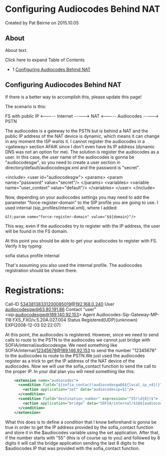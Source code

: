 
# Configuring Audiocodes Behind NAT 

 Created by  Pat Beirne on 2015.10.05

## About

About text.

Click here to expand Table of Contents

* 1 [Configuring Audiocodes Behind NAT](#configuring-audiocodes-behind-nat)

## Configuring Audiocodes Behind NAT

If there is a better way to accomplish this, please update this page!

The scenario is this:

FS with public IP &lt;----- Internet -----> NAT &lt;----- Audiocodes -----> PSTN

The audiocodes is a gateway to the PSTN but is behind a NAT and the public IP address of the NAT device is dynamic, which means it can change in any moment the ISP wants it. I cannot register the audiocodes in a &lt;gateway> section AFAIK since I don't even have its IP address (dynamic DNS was not an option for me). The solution is register the audiocodes as a user. In this case, the user name of the audiocodes is gonna be "audiocodesgw", so you need to create a user section in directory/default/audiocodesgw.xml and the password is "secret".

&lt;include>
  &lt;user id="audiocodesgw">
    &lt;params>
      &lt;param name="password" value="secret"/>
    &lt;/params>
    &lt;variables>
      &lt;variable name="user_context" value="default"/>
    &lt;/variables>
  &lt;/user>
&lt;/include>

Now, depending on your audiocodes settings you may need to add the parameter "force-register-domain" to the SIP profile you are going to use. I used internal (sip\_profiles/internal.xml), where I added:

    &lt;param name="force-register-domain" value="$${domain}"/>

This way, even if the audiocodes try to register with the IP address, the user will be found in the FS domain.

At this point you should be able to get your audiocodes to register with FS. Verify it by typing:

sofia status profile internal

That's assuming you also used the internal profile. The audiocodes registration should be shown there.

Registrations:
=================================================================================================
Call-ID         53438138331200085019@192.168.0.240
User            audiocodesgw@63.80.191.86
Contact         "user" &lt;sip:audiocodesgw@189.140.92.153>
Agent           Audiocodes-Sip-Gateway-MP-118 FXS_FXO/v.5.20A.027.004
Status          Registered(UDP)(unknown) EXP(2008-12-03 02:22:07)

At this point, the audiocodes is registered. However, since we need to send calls to route to the PSTN to the audiocodes we cannot just bridge with SOFIA/internal/audiocodesgw. We need something like SOFIA/internal/12345678@189.146.92.153 to send the number "12345678" to the audiocodes to route to the PSTN.We just used the audiocodes register as a trick to get the IP address of the NAT device of the audiocodes. Now we will use the sofia\_contact function to send the call to the proper IP. In your dial plan you will need something like this:

```xml
    <extension name="audiocodes">
      <condition field="${sofia_contact(audiocodesgw@$${local_ip_v4})}" expression="^sofia\/internal\/audiocodesgw\@(.*)$" break="never">
        <action application="set" data="audiocodesip=$1"/>
      </condition>
      <condition field="destination_number" expression="^55(\d{8})$">
        <action application="bridge" data="SOFIA/internal/$1@${audiocodesip}"/>
      </condition>
    </extension>
```

What this does is to define a condition that I know beforehand is gonna be true in order to get the IP address provided by the sofia_contact function and store it in the $audiocodes variable using the set application. After that, if the number starts with "55" (this is of course up to you) and followed by 8 digits it will call the bridge application sending the last 8 digits to the $audiocodes IP that was provided with the sofia_contact function.


